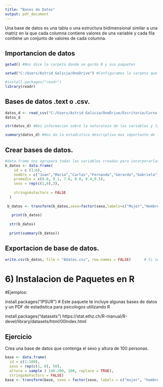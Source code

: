 ---
title: "Bases de Datos"
output: pdf_document
---

Una base de datos es una tabla o una estructura bidimensional similar a una matriz en la que cada columna contiene valores de una variable y cada fila contiene un conjunto de valores de cada columna.
  

## **Importancion de datos** 
```{r}
getwd() #Nos dice la carpeta donde se gurda R y sus paquetes 

setwd("C:/Users/Astrid Galicia/OneDrive") #Configuramos la carpeta que sera nuestro nuevo direcorio de trabajo

#install.packages("readr")
library(readr)
```

## **Bases de datos .text o .csv.**
```{r}
datos_d <- read_csv("C:/Users/Astrid Galicia/OneDrive/Escritorio/Curso Intersemestral/diabetes.csv") #read_csv importara nuesra base de datos 
datos_d
```

```{r}
str(datos_d) #Nos informacion sobre la naturaleza de las variables y la n de la base

summary(datos_d) #Nos da la estadistica descriptiva mas importante de los datos 
```

## **Crear bases de datos.**
```{r}
#data.frame nos agrupara todas las variables creadas para incorporarlas a una base de datos nueva 
b_datos <- data.frame(
    id = c (1:6), 
    nombre = c("Juan","María","Carlos","Fernanda","Gerardo","Gabriela"),
    promedio = c(8.8, 9.1, 7.6, 8.0, 8.4,9.5), 
    sexo = rep(c(1,0),3),
    
    stringsAsFactors = FALSE
  )
 
 b_datos <- transform(b_datos,sexo=factor(sexo,labels=c("Mujer","Hombre")))
 
   print(b_datos) 
  
  str(b_datos)
  
  print(summary(b_datos))  
```

## **Exportacion de base de datos.**

```{r}
write.csv(b_datos, file = "Bdatos.csv", row.names = FALSE)		# Si se desea exportar a .txt, la funcion es write.table
```


# 6) Instalacion de Paquetes en R

#Ejemplos:

install.packages("IPSUR")	# Este paquete te incluye algunas bases de datos y un PDF de estadistica para psicologos utilizando R

install.packages("datasets") https://stat.ethz.ch/R-manual/R-devel/library/datasets/html/00Index.html
 
 
## Ejercicio

Crea una base de datos que contenga el sexo y altura de 100 personas. 


```{r}
base <- data.frame(
  id = c(1:100),
  sexo = rep(c(1, 0), 50),
  altura = sample ( 140:200, 100, replace = TRUE),
  stringsAsFactors = FALSE) 
base <- transform(base, sexo = factor(sexo, labels = c("mujer", "hombre" )))
```

